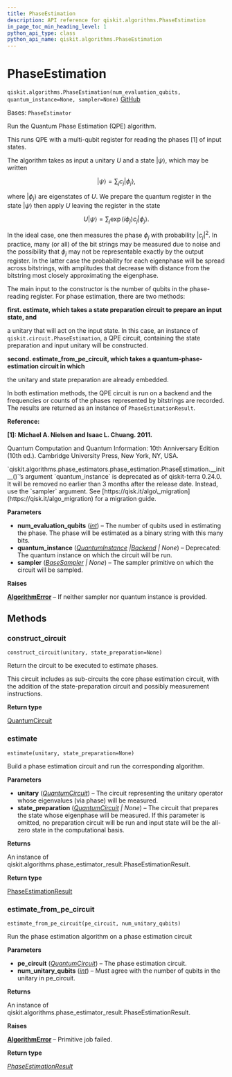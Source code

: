 ```yaml
---
title: PhaseEstimation
description: API reference for qiskit.algorithms.PhaseEstimation
in_page_toc_min_heading_level: 1
python_api_type: class
python_api_name: qiskit.algorithms.PhaseEstimation
---
```


# PhaseEstimation

<span id="qiskit.algorithms.PhaseEstimation" />

`qiskit.algorithms.PhaseEstimation(num_evaluation_qubits, quantum_instance=None, sampler=None)` [GitHub](https://github.com/qiskit/qiskit/tree/stable/0.46/qiskit/algorithms/phase_estimators/phase_estimation.py "view source code")

Bases: `PhaseEstimator`

Run the Quantum Phase Estimation (QPE) algorithm.

This runs QPE with a multi-qubit register for reading the phases \[1] of input states.

The algorithm takes as input a unitary $U$ and a state $|\psi\rangle$, which may be written

$$
|\psi\rangle = \sum_j c_j |\phi_j\rangle,
$$

where $|\phi_j\rangle$ are eigenstates of $U$. We prepare the quantum register in the state $|\psi\rangle$ then apply $U$ leaving the register in the state

$$
U|\psi\rangle = \sum_j \exp(i \phi_j) c_j |\phi_j\rangle.
$$

In the ideal case, one then measures the phase $\phi_j$ with probability $|c_j|^2$. In practice, many (or all) of the bit strings may be measured due to noise and the possibility that $\phi_j$ may not be representable exactly by the output register. In the latter case the probability for each eigenphase will be spread across bitstrings, with amplitudes that decrease with distance from the bitstring most closely approximating the eigenphase.

The main input to the constructor is the number of qubits in the phase-reading register. For phase estimation, there are two methods:

**first. estimate, which takes a state preparation circuit to prepare an input state, and**

a unitary that will act on the input state. In this case, an instance of `qiskit.circuit.PhaseEstimation`, a QPE circuit, containing the state preparation and input unitary will be constructed.

**second. estimate\_from\_pe\_circuit, which takes a quantum-phase-estimation circuit in which**

the unitary and state preparation are already embedded.

In both estimation methods, the QPE circuit is run on a backend and the frequencies or counts of the phases represented by bitstrings are recorded. The results are returned as an instance of `PhaseEstimationResult`.

**Reference:**

**\[1]: Michael A. Nielsen and Isaac L. Chuang. 2011.**

Quantum Computation and Quantum Information: 10th Anniversary Edition (10th ed.). Cambridge University Press, New York, NY, USA.

<Admonition title="Deprecated since version 0.24.0" type="danger">
  `qiskit.algorithms.phase_estimators.phase_estimation.PhaseEstimation.__init__()`’s argument `quantum_instance` is deprecated as of qiskit-terra 0.24.0. It will be removed no earlier than 3 months after the release date. Instead, use the `sampler` argument. See [https://qisk.it/algo\_migration](https://qisk.it/algo_migration) for a migration guide.
</Admonition>

**Parameters**

*   **num\_evaluation\_qubits** ([*int*](https://docs.python.org/3/library/functions.html#int "(in Python v3.12)")) – The number of qubits used in estimating the phase. The phase will be estimated as a binary string with this many bits.
*   **quantum\_instance** ([*QuantumInstance*](qiskit.utils.QuantumInstance "qiskit.utils.QuantumInstance")  *|*[*Backend*](qiskit.providers.Backend "qiskit.providers.Backend") *| None*) – Deprecated: The quantum instance on which the circuit will be run.
*   **sampler** ([*BaseSampler*](qiskit.primitives.BaseSampler "qiskit.primitives.BaseSampler") *| None*) – The sampler primitive on which the circuit will be sampled.

**Raises**

[**AlgorithmError**](algorithms#qiskit.algorithms.AlgorithmError "qiskit.algorithms.AlgorithmError") – If neither sampler nor quantum instance is provided.

## Methods

### construct\_circuit

<span id="qiskit.algorithms.PhaseEstimation.construct_circuit" />

`construct_circuit(unitary, state_preparation=None)`

Return the circuit to be executed to estimate phases.

This circuit includes as sub-circuits the core phase estimation circuit, with the addition of the state-preparation circuit and possibly measurement instructions.

**Return type**

[QuantumCircuit](qiskit.circuit.QuantumCircuit "qiskit.circuit.QuantumCircuit")

### estimate

<span id="qiskit.algorithms.PhaseEstimation.estimate" />

`estimate(unitary, state_preparation=None)`

Build a phase estimation circuit and run the corresponding algorithm.

**Parameters**

*   **unitary** ([*QuantumCircuit*](qiskit.circuit.QuantumCircuit "qiskit.circuit.QuantumCircuit")) – The circuit representing the unitary operator whose eigenvalues (via phase) will be measured.
*   **state\_preparation** ([*QuantumCircuit*](qiskit.circuit.QuantumCircuit "qiskit.circuit.QuantumCircuit") *| None*) – The circuit that prepares the state whose eigenphase will be measured. If this parameter is omitted, no preparation circuit will be run and input state will be the all-zero state in the computational basis.

**Returns**

An instance of qiskit.algorithms.phase\_estimator\_result.PhaseEstimationResult.

**Return type**

[PhaseEstimationResult](qiskit.algorithms.PhaseEstimationResult "qiskit.algorithms.PhaseEstimationResult")

### estimate\_from\_pe\_circuit

<span id="qiskit.algorithms.PhaseEstimation.estimate_from_pe_circuit" />

`estimate_from_pe_circuit(pe_circuit, num_unitary_qubits)`

Run the phase estimation algorithm on a phase estimation circuit

**Parameters**

*   **pe\_circuit** ([*QuantumCircuit*](qiskit.circuit.QuantumCircuit "qiskit.circuit.quantumcircuit.QuantumCircuit")) – The phase estimation circuit.
*   **num\_unitary\_qubits** ([*int*](https://docs.python.org/3/library/functions.html#int "(in Python v3.12)")) – Must agree with the number of qubits in the unitary in pe\_circuit.

**Returns**

An instance of qiskit.algorithms.phase\_estimator\_result.PhaseEstimationResult.

**Raises**

[**AlgorithmError**](algorithms#qiskit.algorithms.AlgorithmError "qiskit.algorithms.AlgorithmError") – Primitive job failed.

**Return type**

[*PhaseEstimationResult*](qiskit.algorithms.PhaseEstimationResult "qiskit.algorithms.phase_estimators.phase_estimation_result.PhaseEstimationResult")

